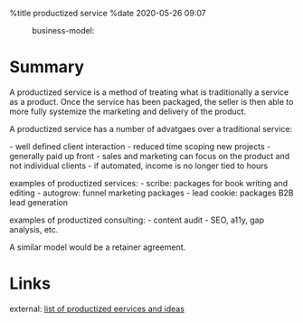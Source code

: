 %title productized service
%date 2020-05-26 09:07

:business-model:

= Summary =

A productized service is a method of treating what is traditionally a service as a product. Once
the service has been packaged, the seller is then able to more fully systemize the marketing and
delivery of the product.

A productized service has a number of advatgaes over a traditional service:

- well defined client interaction
- reduced time scoping new projects
- generally paid up front
- sales and marketing can focus on the product and not individual clients
- if automated, income is no longer tied to hours

examples of productized services:
- scribe: packages for book writing and editing
- autogrow: funnel marketing packages
- lead cookie: packages B2B lead generation

examples of productized consulting:
- content audit - SEO, a11y, gap analysis, etc.

A similar model would be a retainer agreement.

= Links =

external: [[https://richardpatey.com/productized-services-script/|list of productized eervices and ideas]]
